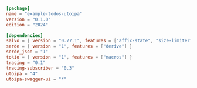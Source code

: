 ```toml  title="todos-utoipa/Cargo.toml"
[package]
name = "example-todos-utoipa"
version = "0.1.0"
edition = "2024"

[dependencies]
salvo = { version = "0.77.1", features = ["affix-state", "size-limiter"] }
serde = { version = "1", features = ["derive"] }
serde_json = "1"
tokio = { version = "1", features = ["macros"] }
tracing = "0.1"
tracing-subscriber = "0.3"
utoipa = "4"
utoipa-swagger-ui = "*"

```